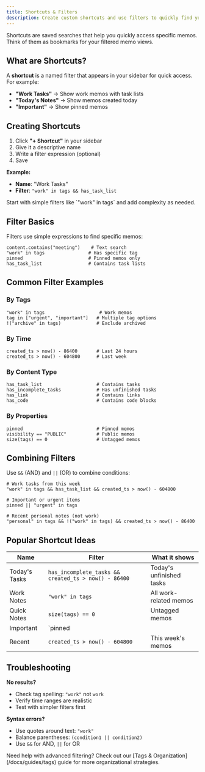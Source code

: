 ```yaml
---
title: Shortcuts & Filters
description: Create custom shortcuts and use filters to quickly find your memos.
---
```


Shortcuts are saved searches that help you quickly access specific memos. Think of them as bookmarks for your filtered memo views.

## What are Shortcuts?

A **shortcut** is a named filter that appears in your sidebar for quick access. For example:

- **"Work Tasks"** → Show work memos with task lists
- **"Today's Notes"** → Show memos created today
- **"Important"** → Show pinned memos

## Creating Shortcuts

1. Click **"+ Shortcut"** in your sidebar
2. Give it a descriptive name
3. Write a filter expression (optional)
4. Save

**Example:**
- **Name**: "Work Tasks"
- **Filter**: `"work" in tags && has_task_list`

<Callout type="tip">
Start with simple filters like `"work" in tags` and add complexity as needed.
</Callout>

## Filter Basics

Filters use simple expressions to find specific memos:

```cel
content.contains("meeting")    # Text search
"work" in tags                # Has specific tag
pinned                        # Pinned memos only
has_task_list                 # Contains task lists
```

## Common Filter Examples

### By Tags
```cel
"work" in tags                    # Work memos
tag in ["urgent", "important"]   # Multiple tag options
!("archive" in tags)             # Exclude archived
```

### By Time
```cel
created_ts > now() - 86400       # Last 24 hours
created_ts > now() - 604800      # Last week
```

### By Content Type
```cel
has_task_list                    # Contains tasks
has_incomplete_tasks             # Has unfinished tasks
has_link                         # Contains links
has_code                         # Contains code blocks
```

### By Properties
```cel
pinned                           # Pinned memos
visibility == "PUBLIC"           # Public memos
size(tags) == 0                  # Untagged memos
```

## Combining Filters

Use `&&` (AND) and `||` (OR) to combine conditions:

```cel
# Work tasks from this week
"work" in tags && has_task_list && created_ts > now() - 604800

# Important or urgent items
pinned || "urgent" in tags

# Recent personal notes (not work)
"personal" in tags && !("work" in tags) && created_ts > now() - 86400
```

## Popular Shortcut Ideas

| Name | Filter | What it shows |
|------|--------|---------------|
| Today's Tasks | `has_incomplete_tasks && created_ts > now() - 86400` | Today's unfinished tasks |
| Work Notes | `"work" in tags` | All work-related memos |
| Quick Notes | `size(tags) == 0` | Untagged memos |
| Important | `pinned || "important" in tags` | Pinned or important memos |
| Recent | `created_ts > now() - 604800` | This week's memos |

## Troubleshooting

**No results?**
- Check tag spelling: `"work"` not `work`
- Verify time ranges are realistic
- Test with simpler filters first

**Syntax errors?**
- Use quotes around text: `"work"`
- Balance parentheses: `(condition1 || condition2)`
- Use `&&` for AND, `||` for OR

<Callout type="info">
Need help with advanced filtering? Check out our [Tags & Organization](/docs/guides/tags) guide for more organizational strategies.
</Callout>
